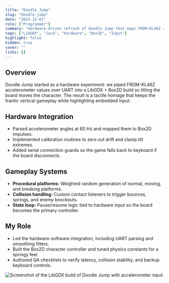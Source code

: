 ```yaml
---
title: "Doodle Jump"
slug: "doodle-jump"
date: "2023-12-01"
role: ["Programmer"]
summary: "Hardware-driven refresh of Doodle Jump that maps FRDM-KL46Z accelerometer data to LibGDX and Box2D gameplay."
tags: ["LibGDX", "Java", "Hardware", "Box2D", "Input"]
highlight: false
hidden: true
cover: ""
links: []
---
```




## Overview

Doodle Jump started as a hardware experiment: we piped FRDM-KL46Z accelerometer values over UART into a LibGDX + Box2D build so tilting the board moves the character. The result is a tactile homage that keeps the frantic vertical gameplay while highlighting embedded input.

## Hardware Integration

- Parsed accelerometer angles at 60 Hz and mapped them to Box2D impulses.
- Implemented calibration routines to zero out drift and clamp tilt extremes.
- Added serial connection guards so the game falls back to keyboard if the board disconnects.

## Gameplay Systems

- **Procedural platforms:** Weighted random generation of normal, moving, and breaking platforms.
- **Collision handling:** Custom contact listeners to trigger bounces, springs, and enemy knockouts.
- **State loop:** Pause/resume logic tied to hardware input so the board becomes the primary controller.

## My Role

- Led the hardware-software integration, including UART parsing and smoothing filters.
- Built the Box2D character controller and tuned physics constants for a springy feel.
- Authored QA checklists to verify latency, collision stability, and backup keyboard controls.

<img src={djShot} alt="Screenshot of the LibGDX build of Doodle Jump with accelerometer input" />
